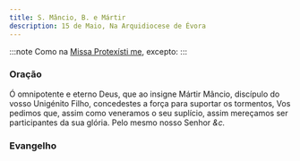 ```yaml
---
title: S. Mâncio, B. e Mártir
description: 15 de Maio, Na Arquidiocese de Évora
---
```



:::note
Como na [Missa Protexísti me](/missal/comum/9martir), excepto:
:::

### Oração

Ó omnipotente e eterno Deus, que ao insigne Mártir Mâncio, discípulo do
vosso Unigénito Filho, concedestes a força para suportar os tormentos, Vos
pedimos que, assim como veneramos o seu suplício, assim mereçamos ser
participantes da sua glória. Pelo mesmo nosso Senhor <em>&c.</em>

### Evangelho

<LinkCard title="Missa S. Tito" href="/missal/santos/02-06-1#evangelho" />
